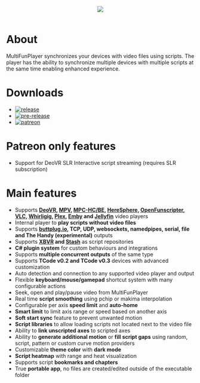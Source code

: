 <div align="center">
    <img src="https://raw.githubusercontent.com/Yoooi0/MultiFunPlayer/master/Assets/screenshot.png" style={{borderRadius: '8px'}}/>
</div>

<br/>

# About

MultiFunPlayer synchronizes your devices with video files using scripts. The player has the ability to synchronize multiple devices with multiple scripts at the same time enabling enhanced experience.

# Downloads

* [![release](https://img.shields.io/github/v/release/Yoooi0/MultiFunPlayer?logo=github&label=latest%20release&labelColor=blue&color=blue)](https://github.com/Yoooi0/MultiFunPlayer/releases/latest)
* [![pre-release](https://img.shields.io/github/actions/workflow/status/Yoooi0/MultiFunPlayer/ci.yml?logo=github&labelColor=green&color=green&label=latest%20pre-release)](https://github.com/Yoooi0/MultiFunPlayer/actions)
* [![patreon](https://img.shields.io/badge/patreon-orange?logo=patreon)](https://www.patreon.com/yoooi)

# Patreon only features

* Support for DeoVR SLR Interactive script streaming (requires SLR subscription)

# Main features

* Supports **[DeoVR](https://deovr.com/), [MPV](https://mpv.io/), [MPC-HC/BE](https://github.com/clsid2/mpc-hc), [HereSphere](https://store.steampowered.com/app/1234730/HereSphere/), [OpenFunscripter](https://github.com/OpenFunscripter/OFS), [VLC](https://videolan.org/vlc/), [Whirligig](http://whirligig.xyz/), [Plex](https://plex.tv), [Emby](https://emby.media/) and [Jellyfin](https://jellyfin.org/)** video players
* Internal player to **play scripts without video files** 
* Supports **[buttplug.io](https://buttplug.io), TCP, UDP, websockets, namedpipes, serial, file and The Handy (experimental)** outputs
* Supports **[XBVR](https://github.com/xbapps/xbvr) and [Stash](https://github.com/stashapp/stash)** as script repositories
* **C# plugin system** for custom behaviours and integrations
* Supports **multiple concurrent outputs** of the same type
* Supports **TCode v0.2 and TCode v0.3** devices with advanced customization
* Auto detection and connection to any supported video player and output
* Flexible **keyboard/mouse/gamepad** shortcut system with many configurable actions
* Seek, open and play/pause video from MultiFunPlayer
* Real time **script smoothing** using pchip or makima interpolation
* Configurable per axis **speed limit** and **auto-home**
* **Smart limit** to limit axis range or speed based on another axis
* **Soft start sync** feature to prevent unwanted motion
* **Script libraries** to allow loading scripts not located next to the video file
* Ability to **link unscripted axes** to scripted axes
* Ability to **generate additional motion** or **fill script gaps** using random, script, pattern or custom curve motion providers
* Customizable **theme color** with **dark mode**
* **Script heatmap** with range and heat visualization
* Supports script **bookmarks and chapters**
* True **portable app**, no files are created/edited outside of the executable folder